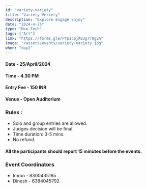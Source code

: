 ```yaml
---
id: "variety-variety"
title: "Variety-Veriety"
description: "Explore Engage Enjoy"
date: "2024-4-25"
type: "Non-Tech" 
tags: ["Art"]
link: "https://forms.gle/PYp1cajA83g7T9g2A"
image: "/assets/events/variety-variety.jpg"
when: "day2"
---
```


<h4>Date - 25/April/2024</h4>
<h4>Time - 4.30 PM </h4>
<h4>Entry Fee - 150 INR </h4>
<h4>Venue - Open Auditorium</h4>
<h3>Rules :</h3>

- Solo and group entries are allowed.
- Judges decision will be final.
- Time duration: 3-5 mins.
- No refund.

<h4>All the participants should report 15 minutes before the events.</h4>



<h3>Event Coordinators</h3>

- Imron  -   8300435185
- Dinesh  - 6384045792